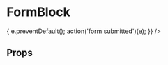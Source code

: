 

<Meta title='Blocks|FormBlock' component={FormBlock} decorators={[withKnobs]} />

# FormBlock

<Preview>
  <Story name="Regular">
    <FormBlock 
      title={text("Title", "Send me more information about JONSERED XG-H765")}
      mainBody={text("Main Body", "In late ipsum dolor sit amet, consectetur adipiscing elit. Nam laoreet augue augue, in blandit ex rutrum sit The information will be forwarded to the right person that will answer you as soon as possible.")}
      checkboxLabel={text("Checkbox Label", "I approve that Hiab will collect and treat all my personal information in accordance with the GDPR and the Hiab privacy and data protection policies. Read more on hiab.com")}
      buttonLabel={text("Button Label", "Send")}
      checked={boolean("Checked", true)}
      error={boolean("Error", false)}
      errorMessage={text("Error Message", "Something went wrong...")}
      handleChange={action('handle change')}
      handleSubmit={ e => { e.preventDefault(); action('form submitted')(e); }}
    />
  </Story>
</Preview>

## Props

<Props of={FormBlock} />
